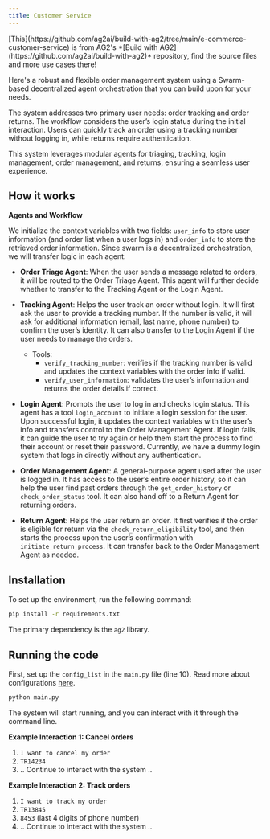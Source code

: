 ```yaml
---
title: Customer Service
---
```


<Tip>
[This](https://github.com/ag2ai/build-with-ag2/tree/main/e-commerce-customer-service) is from AG2's *[Build with AG2](https://github.com/ag2ai/build-with-ag2)* repository, find the source files and more use cases there!
</Tip>

Here's a robust and flexible order management system using a Swarm-based decentralized agent orchestration that you can build upon for your needs.

The system addresses two primary user needs: order tracking and order returns. The workflow considers the user’s login status during the initial interaction. Users can quickly track an order using a tracking number without logging in, while returns require authentication.

This system leverages modular agents for triaging, tracking, login management, order management, and returns, ensuring a seamless user experience.

## How it works

**Agents and Workflow**

We initialize the context variables with two fields: `user_info` to store user information (and order list when a user logs in) and `order_info` to store the retrieved order information. Since swarm is a decentralized orchestration, we will transfer logic in each agent:

- **Order Triage Agent**:
  When the user sends a message related to orders, it will be routed to the Order Triage Agent. This agent will further decide whether to transfer to the Tracking Agent or the Login Agent.

- **Tracking Agent**:
  Helps the user track an order without login. It will first ask the user to provide a tracking number. If the number is valid, it will ask for additional information (email, last name, phone number) to confirm the user’s identity. It can also transfer to the Login Agent if the user needs to manage the orders.
  - Tools:
    - `verify_tracking_number`: verifies if the tracking number is valid and updates the context variables with the order info if valid.
    - `verify_user_information`: validates the user’s information and returns the order details if correct.

- **Login Agent**:
  Prompts the user to log in and checks login status. This agent has a tool `login_account` to initiate a login session for the user. Upon successful login, it updates the context variables with the user’s info and transfers control to the Order Management Agent. If login fails, it can guide the user to try again or help them start the process to find their account or reset their password. Currently, we have a dummy login system that logs in directly without any authentication.

- **Order Management Agent**:
  A general-purpose agent used after the user is logged in. It has access to the user’s entire order history, so it can help the user find past orders through the `get_order_history` or `check_order_status` tool. It can also hand off to a Return Agent for returning orders.

- **Return Agent**:
  Helps the user return an order. It first verifies if the order is eligible for return via the `check_return_eligibility` tool, and then starts the process upon the user’s confirmation with `initiate_return_process`. It can transfer back to the Order Management Agent as needed.


## Installation

To set up the environment, run the following command:
```bash
pip install -r requirements.txt
```
The primary dependency is the `ag2` library.

## Running the code

First, set up the `config_list` in the `main.py` file (line 10). Read more about configurations [here](/docs/user-guide/advanced-concepts/llm-configuration-deep-dive).

```python
python main.py
```

The system will start running, and you can interact with it through the command line.

**Example Interaction 1: Cancel orders**
1. `I want to cancel my order`
2. `TR14234`
3. .. Continue to interact with the system ..

**Example Interaction 2: Track orders**
1. `I want to track my order`
2. `TR13845`
3. `8453`    (last 4 digits of phone number)
4. .. Continue to interact with the system ..
